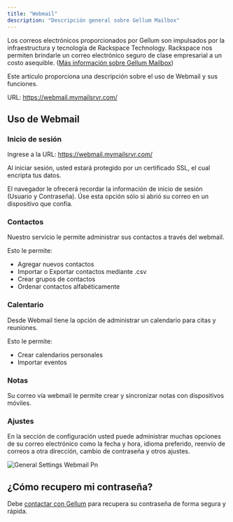 ```yaml
---
title: "Webmail"
description: "Descripción general sobre Gellum Mailbox"
---
```


Los correos electrónicos proporcionados por Gellum son impulsados por la infraestructura y tecnología de Rackspace Technology. Rackspace nos permiten brindarle un correo electrónico seguro de clase empresarial a un costo asequible. ([Más información sobre Gellum Mailbox](https://gellum.com/dominios))

Este artículo proporciona una descripción sobre el uso de Webmail y sus funciones.

URL: https://webmail.mymailsrvr.com/

## Uso de Webmail

### Inicio de sesión

Ingrese a la URL: https://webmail.mymailsrvr.com/

Al iniciar sesión, usted estará protegido por un certificado SSL, el cual encripta tus datos.

<Warning>
  El navegador le ofrecerá recordar la información de inicio de sesión (Usuario y Contraseña). Úse esta opción sólo si abrió su correo en un dispositivo que confia.
</Warning>

### Contactos

Nuestro servicio le permite administrar sus contactos a través del webmail. 

Esto le permite:

- Agregar nuevos contactos
- Importar o Exportar contactos mediante .csv
- Crear grupos de contactos
- Ordenar contactos alfabéticamente

### Calentario

Desde Webmail tiene la opción de administrar un calendario para citas y reuniones.

Esto le permite:

- Crear calendarios personales
- Importar eventos

### Notas

Su correo vía webmail le permite crear y sincronizar notas con dispositivos móviles.

### Ajustes

En la sección de configuración usted puede administrar muchas opciones de su correo electrónico como la fecha y hora, idioma preferido, reenvío de correos a otra dirección, cambio de contraseña y otros ajustes.

![General Settings Webmail Pn](/images/general_settings-webmail.png)

## ¿Cómo recupero mi contraseña?

Debe [contactar con Gellum](https://gellum.com/contacto) para recupera su contraseña de forma segura y rápida.